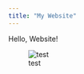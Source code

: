 ```yaml
---
title: "My Website"
---
```

Hello, Website!

![test](browser_history_graph_files/figure-html/browser_history_line_graph-1.png)